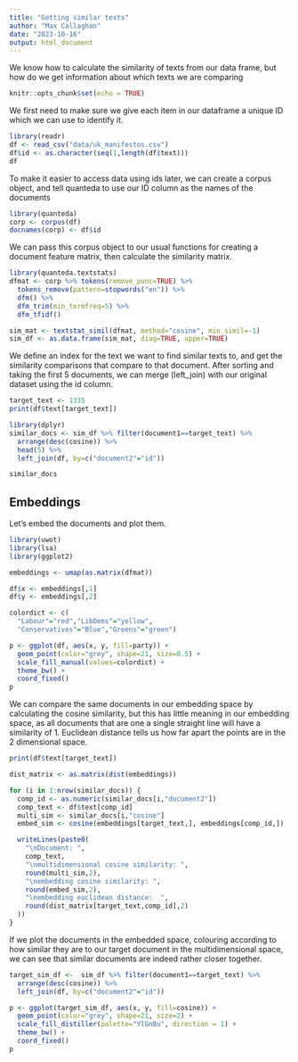 ```yaml
---
title: "Getting similar texts"
author: "Max Callaghan"
date: "2023-10-16"
output: html_document
---
```


We know how to calculate the similarity of texts from our data frame, but how do we get information about which texts we are comparing

```r
knitr::opts_chunk$set(echo = TRUE)
```

We first need to make sure we give each item in our dataframe a unique ID which we can use to identify it.

```r
library(readr)
df <- read_csv("data/uk_manifestos.csv")
df$id <- as.character(seq(1,length(df$text)))
df
```

To make it easier to access data using ids later, we can create a corpus object, and tell quanteda to use our ID column as the names of the documents

```r
library(quanteda)
corp <- corpus(df)
docnames(corp) <- df$id
```

We can pass this corpus object to our usual functions for creating a document feature matrix, then calculate the similarity matrix.

```r
library(quanteda.textstats)
dfmat <- corp %>% tokens(remove_punc=TRUE) %>%
  tokens_remove(pattern=stopwords("en")) %>%
  dfm() %>%
  dfm_trim(min_termfreq=5) %>%
  dfm_tfidf()

sim_mat <- textstat_simil(dfmat, method="cosine", min_simil=-1)
sim_df <- as.data.frame(sim_mat, diag=TRUE, upper=TRUE)


```

We define an index for the text we want to find similar texts to, and get the similarity comparisons that compare to that document.
After sorting and taking the first 5 documents, we can merge (left_join) with our original dataset using the id column.

```r
target_text <- 1335
print(df$text[target_text])

library(dplyr)
similar_docs <- sim_df %>% filter(document1==target_text) %>%
  arrange(desc(cosine)) %>%
  head(5) %>%
  left_join(df, by=c("document2"="id"))

similar_docs

```

## Embeddings

Let's embed the documents and plot them.

```r
library(uwot)
library(lsa)
library(ggplot2)

embeddings <- umap(as.matrix(dfmat))

df$x <- embeddings[,1]
df$y <- embeddings[,2]

colordict <- c(
  "Labour"="red","LibDems"="yellow",
  "Conservatives"="Blue","Greens"="green")

p <- ggplot(df, aes(x, y, fill=party)) + 
  geom_point(color="grey", shape=21, size=0.5) + 
  scale_fill_manual(values=colordict) + 
  theme_bw() +
  coord_fixed()
p

```

We can compare the same documents in our embedding space by calculating the 
cosine similarity, but this has little meaning in our embedding space, as all documents
that are one a single straight line will have a similarity of 1. Euclidean distance
tells us how far apart the points are in the 2 dimensional space.

```r

print(df$text[target_text])

dist_matrix <- as.matrix(dist(embeddings))

for (i in 1:nrow(similar_docs)) {
  comp_id <- as.numeric(similar_docs[i,"document2"])
  comp_text <- df$text[comp_id]
  multi_sim <- similar_docs[i,"cosine"]
  embed_sim <- cosine(embeddings[target_text,], embeddings[comp_id,])

  writeLines(paste0(
    "\nDocument: ",
    comp_text,
    "\nmultidimensional cosine similarity: ",
    round(multi_sim,2),
    "\nembedding cosine similarity: ",
    round(embed_sim,2),
    "\nembedding euclidean distance:  ",
    round(dist_matrix[target_text,comp_id],2)
  ))
} 
```

If we plot the documents in the embedded space, colouring according to how similar they are to our target document in the multidimensional space, we can see that similar documents are indeed rather closer together.

```r


target_sim_df <-  sim_df %>% filter(document1==target_text) %>%
  arrange(desc(cosine)) %>%
  left_join(df, by=c("document2"="id"))

p <- ggplot(target_sim_df, aes(x, y, fill=cosine)) + 
  geom_point(color="grey", shape=21, size=2) + 
  scale_fill_distiller(palette="YlGnBu", direction = 1) + 
  theme_bw() +
  coord_fixed()
p
```
